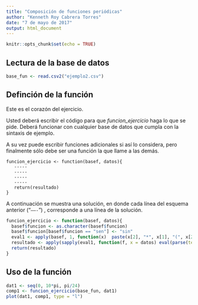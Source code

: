 ```yaml
---
title: "Composición de funciones periódicas"
author: "Kenneth Roy Cabrera Torres"
date: "7 de mayo de 2017"
output: html_document
---
```


```r
knitr::opts_chunk$set(echo = TRUE)
```


## Lectura de la base de datos

```r
base_fun <- read.csv2("ejemplo2.csv")
```

## Definción de la función

Este es el corazón del ejercicio.

Usted deberá escribir el código para que *funcion_ejercicio* 
haga lo que se pide. Deberá funcionar con cualquier base de datos
que cumpla con la sintaxis de ejemplo.

A su vez puede escribir funciones adicionales si así lo considera,
pero finalmente sólo debe ser una función la que llame a las demás.

```
funcion_ejercicio <- function(basef, datos){
   -----
   -----
   -----
   -----
   return(resultado)
}
```

A continuación se muestra una solución, en donde cada línea 
del esquema anterior  ("$\texttt{-------}$") , 
corresponde a una línea de la solución.



```r

funcion_ejercicio <- function(basef, datos){
  basef$funcion <- as.character(basef$funcion)
  basef$funcion[basef$funcion == "sen"] <- "sin"
  eval1 <- apply(basef, 1, function(x)  paste(x[2], "*", x[1], "(", x[2], "* x", "+", "(", x[4], "))"))
  resultado <- apply(sapply(eval1, function(f, x = datos) eval(parse(text = f))), 1, sum)
  return(resultado)
}

```


## Uso de la función

```r
dat1 <- seq(0, 10*pi, pi/24)
comp1 <- funcion_ejercicio(base_fun, dat1)
plot(dat1, comp1, type = "l")
```


